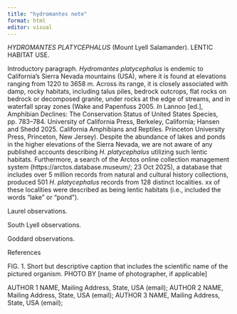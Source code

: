 ```yaml
---
title: "hydromantes note"
format: html
editor: visual
---
```


*HYDROMANTES PLATYCEPHALUS* (Mount Lyell Salamander).
LENTIC HABITAT USE.

Introductory paragraph.
*Hydromantes platycephalus* is endemic to California's Sierra Nevada mountains (USA), where it is found at elevations ranging from 1220 to 3658 m.
Across its range, it is closely associated with damp, rocky habitats, including talus piles, bedrock outcrops, flat rocks on bedrock or decomposed granite, under rocks at the edge of streams, and in waterfall spray zones (Wake and Papenfuss 2005. *In* Lannoo \[ed.\], Amphibian Declines: The Conservation Status of United States Species, pp. 783--784. University of California Press, Berkeley, California; Hansen and Shedd 2025. California Amphibians and Reptiles. Princeton University Press, Princeton, New Jersey).
Despite the abundance of lakes and ponds in the higher elevations of the Sierra Nevada, we are not aware of any published accounts describing *H. platycephalus* utilizing such lentic habitats.
Furthermore, a search of the Arctos online collection management system (https://arctos.database.museum/; 23 Oct 2025), a database that includes over 5 million records from natural and cultural history collections, produced 501 *H. platycephalus* records from 128 distinct localities.
xx of these localities were described as being lentic habitats (i.e., included the words "lake" or "pond").

Laurel observations.

South Lyell observations.

Goddard observations.

References

FIG.
1.
Short but descriptive caption that includes the scientific name of the pictured organism.
PHOTO BY \[name of photographer, if applicable\]

AUTHOR 1 NAME, Mailing Address, State, USA (email); AUTHOR 2 NAME, Mailing Address, State, USA (email); AUTHOR 3 NAME, Mailing Address, State, USA (email);
